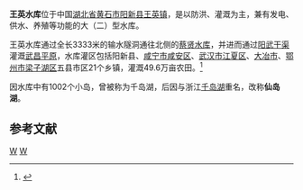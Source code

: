 {{Infobox Reservoir | 
|name                     = 王英水库
|nickname                 = 仙岛湖
|image                    = 
|image_caption            = 
|map                      = 
|map_caption              = 
|pushpin_map              = China
|pushpin_map_caption      = 王英水库在中国的位置
|code                     = BFAA2502892
|class                    = 大（二）型[[水库|水库]]
|location_of_reservoir    = [[湖北省|湖北省]][[黄石市|黄石市]][[阳新县|阳新县]]
|location_of_dam          = [[王英镇|王英镇]]
|inflow                   = 
|outflow                  = [[三溪河|三溪河]]上游主干[[王英河|王英河]]
|catchment_area           = 243
|reservoir_area           = 32
|mean_depth               = 
|maximum_depth            = 
|flood_level              = 74
|normal_water_level       = 
|dead_water_level         = 
|water_quality            = 
|island                   = 1002个
|maximum_storage_capacity = 5.84亿
|normal_storage_capacity  = 2.52亿
|dead_storage_capacity    = 2.3亿
|type_of_dam              = 粘土心墙代料组合坝
|elevation_of_dam         = 75.0
|height_of_dam            = 53.6
|length_of_dam            = 8.0
|width_of_dam             = 225.0
|installed_capacity       = 2500kW
|irrigated_area           = 49.6万亩
|start                    = 1970年
|complete                 = 1977年
|cost                     = 
|emigrate                 = 
|latd = 29
|latm = 47
|lats = 38
|latNS = N
|longd = 114
|longm = 55
|longs = 24
|longEW = E
|website = [http://www.wywater.com.cn/ 王英水库管理局] [http://www.hbxdh.cn/ 仙岛湖]
|footnotes = 资料主要来源：<ref>{{Cite web |url=http://www.wywater.com.cn/class.asp?id=2 |title=水库简介 |accessdate=2010-09-07 |archiveurl=https://web.archive.org/web/20110426102022/http://www.wywater.com.cn/class.asp?id=2 |archivedate=2011-04-26 |deadurl=yes }}</ref><ref>[http://www.hubeiwater.gov.cn/jdzx/show.asp?bid=29&id=367 王英水库除险加固工程]{{dead link|date=2018年3月 |bot=InternetArchiveBot |fix-attempted=yes }}</ref>
}}
'''王英水库'''位于中国[[湖北省|湖北省]][[黄石市|黄石市]][[阳新县|阳新县]][[王英镇|王英镇]]，是以防洪、灌溉为主，兼有发电、供水、养殖等功能的大（二）型水库。

王英水库通过全长3333米的输水隧洞通往北侧的[[蔡贤水库|蔡贤水库]]，并进而通过[[阳武干渠|阳武干渠]]灌溉[[武昌平原|武昌平原]]，水库灌区包括阳新县、[[咸宁市|咸宁市]][[咸安区|咸安区]]、[[武汉市|武汉市]][[江夏区|江夏区]]、[[大冶市|大冶市]]、[[鄂州市|鄂州市]][[梁子湖区|梁子湖区]]五县市区21个乡镇，灌溉49.6万亩农田。<ref>{{Cite web |url=http://www.wywater.com.cn/projectmanage/ShowNews.do?act=view&id=8aaa2ee41b7d2b03011b95da120d0016 |title=存档副本 |accessdate=2010-09-07 |archiveurl=https://web.archive.org/web/20160304133646/http://www.wywater.com.cn/projectmanage/ShowNews.do?act=view&id=8aaa2ee41b7d2b03011b95da120d0016 |archivedate=2016-03-04 |deadurl=yes }}</ref>

因水库中有1002个小岛，曾被称为千岛湖，后因与浙江[[千岛湖|千岛湖]]重名，改称'''仙岛湖'''。

==参考文献==
{{reflist}}

[[Category:湖北水库|W]]
[[Category:阳新县|W]]